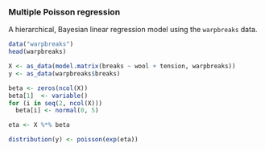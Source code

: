 ### Multiple Poisson regression

A hierarchical, Bayesian linear regression model using the `warpbreaks` data.

```r
data("warpbreaks")
head(warpbreaks)

X <- as_data(model.matrix(breaks ~ wool + tension, warpbreaks))
y <- as_data(warpbreaks$breaks)

beta <- zeros(ncol(X))
beta[1]  <- variable()
for (i in seq(2, ncol(X)))
  beta[i] <- normal(0, 5)

eta <- X %*% beta

distribution(y) <- poisson(exp(eta))
```
